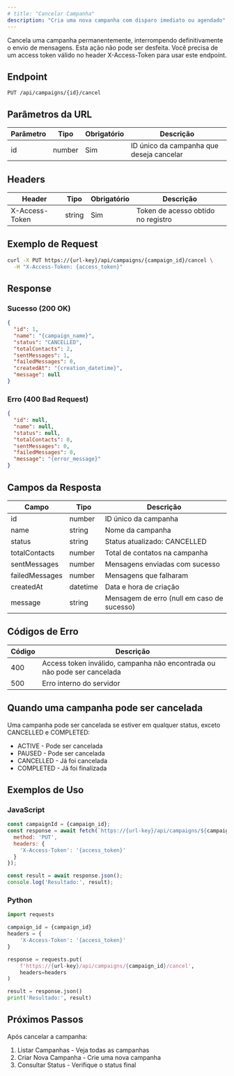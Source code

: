 ```yaml
---
# title: "Cancelar Campanha"
description: "Cria uma nova campanha com disparo imediato ou agendado"
---
```


<Warning>
Cancela uma campanha permanentemente, interrompendo definitivamente o envio de mensagens. Esta ação não pode ser desfeita.
<Warning>

<Note>
Você precisa de um access token válido no header X-Access-Token para usar este endpoint.
</Note>

## Endpoint

```http
PUT /api/campaigns/{id}/cancel
```

## Parâmetros da URL

| Parâmetro | Tipo | Obrigatório | Descrição |
|-----------|------|-------------|-----------|
| id | number | Sim | ID único da campanha que deseja cancelar |

## Headers

| Header | Tipo | Obrigatório | Descrição |
|--------|------|-------------|-----------|
| X-Access-Token | string | Sim | Token de acesso obtido no registro |

## Exemplo de Request

```bash
curl -X PUT https://{url-key}/api/campaigns/{campaign_id}/cancel \
  -H "X-Access-Token: {access_token}"
```

## Response

### Sucesso (200 OK)

```json
{
  "id": 1,
  "name": "{campaign_name}",
  "status": "CANCELLED",
  "totalContacts": 2,
  "sentMessages": 1,
  "failedMessages": 0,
  "createdAt": "{creation_datetime}",
  "message": null
}
```

### Erro (400 Bad Request)

```json
{
  "id": null,
  "name": null,
  "status": null,
  "totalContacts": 0,
  "sentMessages": 0,
  "failedMessages": 0,
  "message": "{error_message}"
}
```

## Campos da Resposta

| Campo | Tipo | Descrição |
|-------|------|-----------|
| id | number | ID único da campanha |
| name | string | Nome da campanha |
| status | string | Status atualizado: CANCELLED |
| totalContacts | number | Total de contatos na campanha |
| sentMessages | number | Mensagens enviadas com sucesso |
| failedMessages | number | Mensagens que falharam |
| createdAt | datetime | Data e hora de criação |
| message | string | Mensagem de erro (null em caso de sucesso) |

## Códigos de Erro

| Código | Descrição |
|--------|-----------|
| 400 | Access token inválido, campanha não encontrada ou não pode ser cancelada |
| 500 | Erro interno do servidor |

## Quando uma campanha pode ser cancelada

Uma campanha pode ser cancelada se estiver em qualquer status, exceto CANCELLED e COMPLETED:

- ACTIVE - Pode ser cancelada
- PAUSED - Pode ser cancelada
- CANCELLED - Já foi cancelada
- COMPLETED - Já foi finalizada

## Exemplos de Uso

### JavaScript

```javascript
const campaignId = {campaign_id};
const response = await fetch(`https://{url-key}/api/campaigns/${campaignId}/cancel`, {
  method: 'PUT',
  headers: {
    'X-Access-Token': '{access_token}'
  }
});

const result = await response.json();
console.log('Resultado:', result);
```

### Python

```python
import requests

campaign_id = {campaign_id}
headers = {
    'X-Access-Token': '{access_token}'
}

response = requests.put(
    f'https://{url-key}/api/campaigns/{campaign_id}/cancel',
    headers=headers
)

result = response.json()
print('Resultado:', result)
```

## Próximos Passos

Após cancelar a campanha:

1. Listar Campanhas - Veja todas as campanhas
2. Criar Nova Campanha - Crie uma nova campanha
3. Consultar Status - Verifique o status final